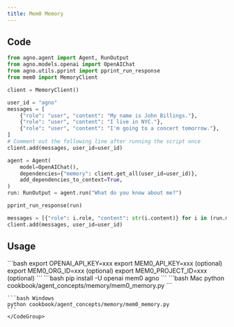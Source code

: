 ```yaml
---
title: Mem0 Memory
---
```

## Code

```python cookbook/agent_concepts/memory/mem0_memory.py
from agno.agent import Agent, RunOutput
from agno.models.openai import OpenAIChat
from agno.utils.pprint import pprint_run_response
from mem0 import MemoryClient

client = MemoryClient()

user_id = "agno"
messages = [
    {"role": "user", "content": "My name is John Billings."},
    {"role": "user", "content": "I live in NYC."},
    {"role": "user", "content": "I'm going to a concert tomorrow."},
]
# Comment out the following line after running the script once
client.add(messages, user_id=user_id)

agent = Agent(
    model=OpenAIChat(),
    dependencies={"memory": client.get_all(user_id=user_id)},
    add_dependencies_to_context=True,
)
run: RunOutput = agent.run("What do you know about me?")

pprint_run_response(run)

messages = [{"role": i.role, "content": str(i.content)} for i in (run.messages or [])]
client.add(messages, user_id=user_id)
```

## Usage

<Steps>
  <Snippet file="create-venv-step.mdx" />

  <Step title="Set your API keys">
    ```bash
    export OPENAI_API_KEY=xxx
    export MEM0_API_KEY=xxx (optional)
    export MEM0_ORG_ID=xxx (optional)
    export MEM0_PROJECT_ID=xxx (optional)
    ```
  </Step>

  <Step title="Install libraries">
    ```bash
    pip install -U openai mem0 agno
    ```
  </Step>

  <Step title="Run Agent">
    <CodeGroup>
    ```bash Mac
    python cookbook/agent_concepts/memory/mem0_memory.py
    ```

    ```bash Windows
    python cookbook/agent_concepts/memory/mem0_memory.py
    ```
    </CodeGroup>
  </Step>
</Steps>